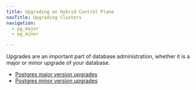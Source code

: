 ```yaml
---
title: Upgrading on Hybrid Control Plane
navTitle: Upgrading Clusters
navigation:
  - pg_major
  - pg_minor

---
```


Upgrades are an important part of database administration, whether it is a major or minor upgrade of your database.

-   [Postgres major version upgrades](pg_major)
-   [Postgres minor version upgrades](pg_minor.mdx)
